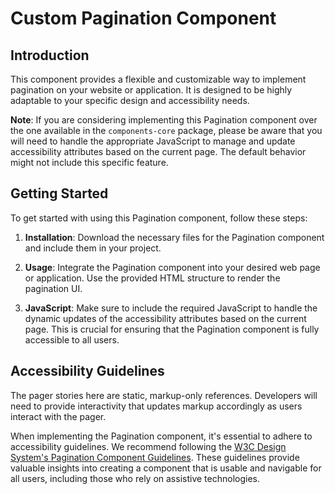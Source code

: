 
<Meta title="Molecules/Pagination/Readme" />

# Custom Pagination Component

## Introduction

This component provides a flexible and customizable way to implement pagination on your website or application. It is designed to be highly adaptable to your specific design and accessibility needs.

**Note**: If you are considering implementing this Pagination component over the one available in the `components-core` package, please be aware that you will need to handle the appropriate JavaScript to manage and update accessibility attributes based on the current page. The default behavior might not include this specific feature.

## Getting Started

To get started with using this Pagination component, follow these steps:

1. **Installation**: Download the necessary files for the Pagination component and include them in your project.

2. **Usage**: Integrate the Pagination component into your desired web page or application. Use the provided HTML structure to render the pagination UI.

3. **JavaScript**: Make sure to include the required JavaScript to handle the dynamic updates of the accessibility attributes based on the current page. This is crucial for ensuring that the Pagination component is fully accessible to all users.

## Accessibility Guidelines
The pager stories here are static, markup-only references. Developers will need to provide interactivity that updates markup accordingly as users interact with the pager.

When implementing the Pagination component, it's essential to adhere to accessibility guidelines. We recommend following the [W3C Design System's Pagination Component Guidelines](https://design-system.w3.org/components/pagination.html). These guidelines provide valuable insights into creating a component that is usable and navigable for all users, including those who rely on assistive technologies.
